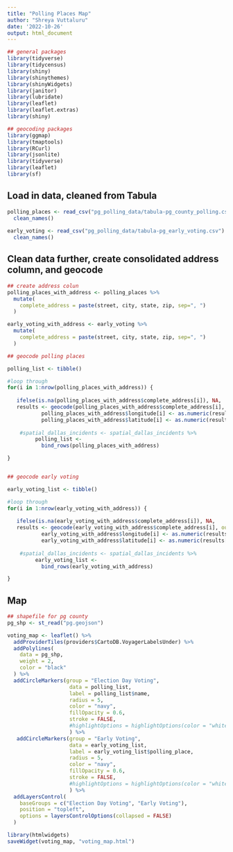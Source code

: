 ```yaml
---
title: "Polling Places Map"
author: "Shreya Vuttaluru"
date: '2022-10-26'
output: html_document
---
```


```r

## general packages
library(tidyverse)
library(tidycensus)
library(shiny)
library(shinythemes)
library(shinyWidgets)
library(janitor)
library(lubridate)
library(leaflet)
library(leaflet.extras)
library(shiny)

## geocoding packages
library(ggmap)
library(tmaptools)
library(RCurl)
library(jsonlite)
library(tidyverse)
library(leaflet)
library(sf)

```

## Load in data, cleaned from Tabula 

```r
polling_places <- read_csv("pg_polling_data/tabula-pg_county_polling.csv") %>%
  clean_names()
  
early_voting <- read_csv("pg_polling_data/tabula-pg_early_voting.csv") %>%
  clean_names()

```

## Clean data further, create consolidated address column, and geocode

```r

## create address colun
polling_places_with_address <- polling_places %>%
  mutate(
    complete_address = paste(street, city, state, zip, sep=", ")
  )

early_voting_with_address <- early_voting %>%
  mutate(
    complete_address = paste(street, city, state, zip, sep=", ")
  )

## geocode polling places

polling_list <- tibble() 

#loop through
for(i in 1:nrow(polling_places_with_address)) {
   
   ifelse(is.na(polling_places_with_address$complete_address[i]), NA,      
   results <- geocode(polling_places_with_address$complete_address[i], output = "latlona", source = "google"))
           polling_places_with_address$longitude[i] <- as.numeric(results[1])
           polling_places_with_address$latitude[i] <- as.numeric(results[2])
           
    #spatial_dallas_incidents <- spatial_dallas_incidents %>%
         polling_list <-
           bind_rows(polling_places_with_address) 

}


## geocode early voting

early_voting_list <- tibble() 

#loop through
for(i in 1:nrow(early_voting_with_address)) {
   
   ifelse(is.na(early_voting_with_address$complete_address[i]), NA,      
   results <- geocode(early_voting_with_address$complete_address[i], output = "latlona", source = "google"))
           early_voting_with_address$longitude[i] <- as.numeric(results[1])
           early_voting_with_address$latitude[i] <- as.numeric(results[2])
           
    #spatial_dallas_incidents <- spatial_dallas_incidents %>%
         early_voting_list <-
           bind_rows(early_voting_with_address) 

}


```

## Map

```r

## shapefile for pg county
pg_shp <- st_read("pg.geojson")

voting_map <- leaflet() %>%
  addProviderTiles(providers$CartoDB.VoyagerLabelsUnder) %>%
  addPolylines(
    data = pg_shp,
    weight = 2,
    color = "black"
  ) %>%
  addCircleMarkers(group = "Election Day Voting",
                    data = polling_list,
                    label = polling_list$name,
                    radius = 5,
                    color = "navy",
                    fillOpacity = 0.6,
                    stroke = FALSE,
                    #highlightOptions = highlightOptions(color = "white", weight = 5, bringToFront = TRUE)
                    ) %>%
   addCircleMarkers(group = "Early Voting",
                    data = early_voting_list,
                    label = early_voting_list$polling_place,
                    radius = 5,
                    color = "navy",
                    fillOpacity = 0.6,
                    stroke = FALSE,
                    #highlightOptions = highlightOptions(color = "white", weight = 5, bringToFront = TRUE)
                    ) %>%
  addLayersControl(
    baseGroups = c("Election Day Voting", "Early Voting"),
    position = "topleft", 
    options = layersControlOptions(collapsed = FALSE)
  ) 

library(htmlwidgets)
saveWidget(voting_map, "voting_map.html")
  

```